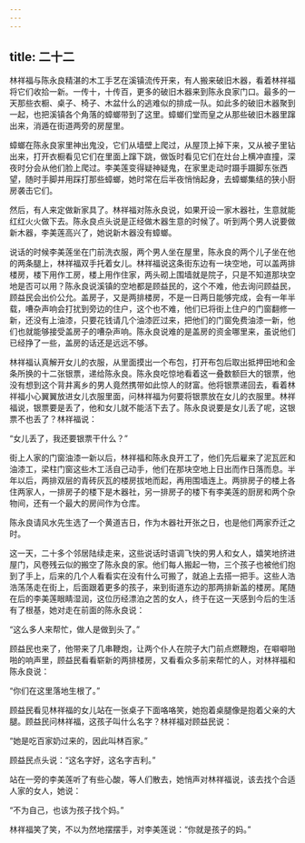 ```yaml
---
---
---
```

title: 二十二
---



林祥福与陈永良精湛的木工手艺在溪镇流传开来，有人搬来破旧木器，看着林祥福将它们收拾一新。一传十，十传百，更多的破旧木器来到陈永良家门口。最多的一天那些衣橱、桌子、椅子、木盆什么的逃难似的排成一队。如此多的破旧木器聚到一起，也把溪镇各个角落的蟑螂带到了这里。蟑螂们堂而皇之从那些破旧木器里蹿出来，消遁在街道两旁的房屋里。

蟑螂在陈永良家里神出鬼没，它们从墙壁上爬过，从屋顶上掉下来，又从被子里钻出来，打开衣橱看见它们在里面上蹿下跳，做饭时看见它们在灶台上横冲直撞，深夜时分会从他们脸上爬过。李美莲变得疑神疑鬼，在家里走动时蹑手蹑脚东张西望，随时手脚并用踩打那些蟑螂，她时常在后半夜悄悄起身，去蟑螂集结的狭小厨房袭击它们。

然后，有人来定做新家具了。林祥福对陈永良说，如果开设一家木器社，生意就能红红火火做下去。陈永良点头说是正经做木器生意的时候了。听到两个男人说要做新木器，李美莲高兴了，她说新木器没有蟑螂。

说话的时候李美莲坐在门前洗衣服，两个男人坐在屋里，陈永良的两个儿子坐在他的两条腿上，林祥福双手托着女儿。林祥福说这条街东边有一块空地，可以盖两排楼房，楼下用作工房，楼上用作住家，两头砌上围墙就是院子，只是不知道那块空地是否可以用？陈永良说溪镇的空地都是顾益民的，这个不难，他去询问顾益民，顾益民会出价公允。盖房子，又是两排楼房，不是一日两日能够完成，会有一年半载，嘈杂声响会打扰到旁边的住户，这个也不难，他们已将街上住户的门窗翻修一新，还没有上油漆，只要花钱请几个油漆匠过来，把他们的门窗免费油漆一新，他们也就能够接受盖房子的嘈杂声响。陈永良说难的是盖房的资金哪里来，虽说他们已经挣了一些，盖房的话还是远远不够。

林祥福认真解开女儿的衣服，从里面摸出一个布包，打开布包后取出抵押田地和金条所换的十二张银票，递给陈永良。陈永良吃惊地看着这一叠数额巨大的银票，他没有想到这个背井离乡的男人竟然携带如此惊人的财富。他将银票递回去，看着林祥福小心翼翼放进女儿衣服里面，问林祥福为何要将银票放在女儿的衣服里。林祥福说，银票要是丢了，他和女儿就不能活下去了。陈永良说要是女儿丢了呢，这银票不也丢了？林祥福说：

“女儿丢了，我还要银票干什么？”

街上人家的门窗油漆一新以后，林祥福和陈永良开工了，他们先后雇来了泥瓦匠和油漆工，梁柱门窗这些木工活自己动手，他们在那块空地上日出而作日落而息。半年以后，两排双层的青砖灰瓦的楼房拔地而起，再用围墙连上。两排房子的楼上各住两家人，一排房子的楼下是木器社，另一排房子的楼下有李美莲的厨房和两个杂物间，还有一个最大的房间作为仓库。

陈永良请风水先生选了一个黄道吉日，作为木器社开张之日，也是他们两家乔迁之时。

这一天，二十多个邻居陆续走来，这些说话时语调飞快的男人和女人，嬉笑地挤进屋门，风卷残云似的搬空了陈永良的家。他们每人搬起一物，三个孩子也被他们抱到了手上，后来的几个人看看实在没有什么可搬了，就追上去搭一把手。这些人浩浩荡荡走在街上，后面跟着更多的孩子，来到街道东边的那两排新盖的楼房。尾随在后的李美莲眼睛湿润，这位历经漂泊之苦的女人，终于在这一天感到今后的生活有了根基，她对走在前面的陈永良说：

“这么多人来帮忙，做人是做到头了。”

顾益民也来了，他带来了几串鞭炮，让两个仆人在院子大门前点燃鞭炮，在噼噼啪啪的响声里，顾益民看看崭新的两排楼房，又看看众多前来帮忙的人，对林祥福和陈永良说：

“你们在这里落地生根了。”

顾益民看见林祥福的女儿站在一张桌子下面咯咯笑，她抱着桌腿像是抱着父亲的大腿。顾益民问林祥福，这孩子叫什么名字？林祥福对顾益民说：

“她是吃百家奶过来的，因此叫林百家。”

顾益民点头说：“这名字好，这名字吉利。”

站在一旁的李美莲听了有些心酸，等人们散去，她悄声对林祥福说，该去找个合适人家的女人，她说：

“不为自己，也该为孩子找个妈。”

林祥福笑了笑，不以为然地摆摆手，对李美莲说：“你就是孩子的妈。”
